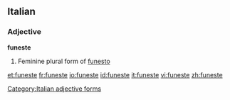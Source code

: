 ==Italian==

===Adjective===
'''funeste''' {{f}}

# Feminine plural form of [[funesto]]
[[Category:Italian adjective forms]]

[[et:funeste]]
[[fr:funeste]]
[[io:funeste]]
[[id:funeste]]
[[it:funeste]]
[[vi:funeste]]
[[zh:funeste]]